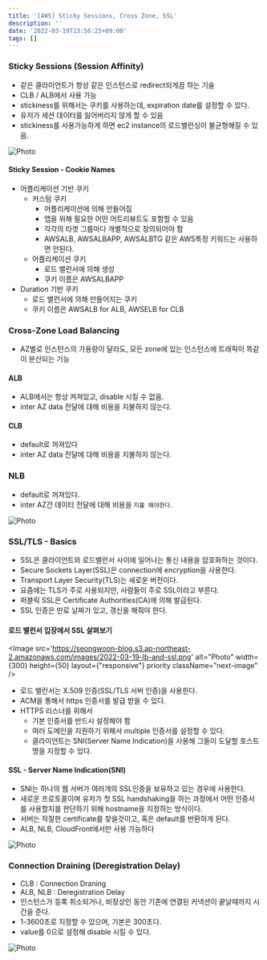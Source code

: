 ```yaml
---
title: '[AWS] Sticky Sessions, Cross Zone, SSL'
description: ''
date: '2022-03-19T13:56:25+09:00'
tags: []
---
```


### Sticky Sessions (Session Affinity)
- 같은 클라이언트가 항상 같은 인스턴스로 redirect되게끔 하는 기술
- CLB / ALB에서 사용 가능
- stickiness를 위해서는 쿠키를 사용하는데, expiration date를 설정할 수 있다.
- 유저가 세션 데이터를 잃어버리지 않게 할 수 있음
- stickiness를 사용가능하게 하면 ec2 instance의 로드밸런싱이 불균형해질 수 있음.

<Image
    src='https://seongwoon-blog.s3.ap-northeast-2.amazonaws.com/images/2022-03-19-sticky-session.png'
    alt="Photo"
    width={300}
    height={400}
    priority
    className="next-image"
/>

#### Sticky Session - Cookie Names
- 어플리케이션 기반 쿠키
    - 커스텀 쿠키
        - 어플리케이션에 의해 만들어짐
        - 앱을 위해 필요한 어떤 어트리뷰트도 포함할 수 있음
        - 각각의 타겟 그룹마다 개별적으로 정의되어야 함
        - AWSALB, AWSALBAPP, AWSALBTG 같은 AWS특정 키워드는 사용하면 안된다.
    - 어플리케이션 쿠키
        - 로드 밸런서에 의해 생성
        - 쿠키 이름은 AWSALBAPP
- Duration 기반 쿠키
    - 로드 밸런서에 의해 만들어지는 쿠키
    - 쿠키 이름은 AWSALB for ALB, AWSELB for CLB

### Cross-Zone Load Balancing
- AZ별로 인스턴스의 가용량이 달라도, 모든 zone에 있는 인스턴스에 트래픽이 똑같이 분산되는 기능

#### ALB
- ALB에서는 항상 켜져있고, disable 시킬 수 없음.
- inter AZ data 전달에 대해 비용을 지불하지 않는다.

#### CLB
- default로 꺼져있다
- inter AZ data 전달에 대해 비용을 지불하지 않는다.

### NLB
- default로 꺼져있다.
- inter AZ간 데이터 전달에 대해 비용을 `지불 해야한다`.

<Image
    src='https://seongwoon-blog.s3.ap-northeast-2.amazonaws.com/images/2022-03-19-cross-zone-loadbalancing.png'
    alt="Photo"
    width={300}
    height={300}
    priority
    className="next-image"
/>

### SSL/TLS - Basics
- SSL은 클라이언트와 로드밸런서 사이에 일어나는 통신 내용을 암호화하는 것이다.
- Secure Sockets Layer(SSL)은 connection에 encryption을 사용한다.
- Transport Layer Security(TLS)는 새로운 버전이다.
- 요즘에는 TLS가 주로 사용되지만, 사람들이 주로 SSL이라고 부른다.
- 퍼블릭 SSL은 Certificate Authorities(CA)에 의해 발급된다.
- SSL 인증은 만료 날짜가 있고, 갱신을 해줘야 한다.

#### 로드 밸런서 입장에서 SSL 살펴보기
<Image
    src='https://seongwoon-blog.s3.ap-northeast-2.amazonaws.com/images/2022-03-19-lb-and-ssl.png'
    alt="Photo"
    width={300}
    height={50}
    layout={"responsive"}
    priority
    className="next-image"
/>

- 로드 밸런서는 X.509 인증(SSL/TLS 서버 인증)을 사용한다.
- ACM을 통해서 https 인증서를 발급 받을 수 있다.
- HTTPS 리스너를 위해서
    - 기본 인증서를 반드시 설정해야 함
    - 여러 도메인을 지원하기 위해서 multiple 인증서를 설정할 수 있다.
    - 클라이언트는 SNI(Server Name Indication)을 사용해 그들이 도달할 호스트명을 지정할 수 있다.

#### SSL - Server Name Indication(SNI)
- SNI는 하나의 웹 서버가 여러개의 SSL인증을 보유하고 있는 경우에 사용한다.
- 새로운 프로토콜이며 유저가 첫 SSL handshaking을 하는 과정에서 어떤 인증서를 사용할지를 판단하기 위해 hostname을
지정하는 방식이다.
- 서버는 적절한 certificate를 찾을것이고, 혹은 default를 반환하게 된다.
- ALB, NLB, CloudFront에서만 사용 가능하다

<Image
    src='https://seongwoon-blog.s3.ap-northeast-2.amazonaws.com/images/2022-03-19-sni.png'
    alt="Photo"
    width={300}
    height={300}
    priority
    className="next-image"
/>

### Connection Draining (Deregistration Delay)
- CLB : Connection Draning
- ALB, NLB : Deregistration Delay
- 인스턴스가 등록 취소되거나, 비정상인 동안 기존에 연결된 커넥션이 끝날때까지 시간을 준다.
- 1-3600초로 지정할 수 있으며, 기본은 300초다.
- value를 0으로 설정해 disable 시킬 수 있다.

<Image
    src='https://seongwoon-blog.s3.ap-northeast-2.amazonaws.com/images/2022-03-19-draining.png'
    alt="Photo"
    width={300}
    height={300}
    priority
    className="next-image"
/>
